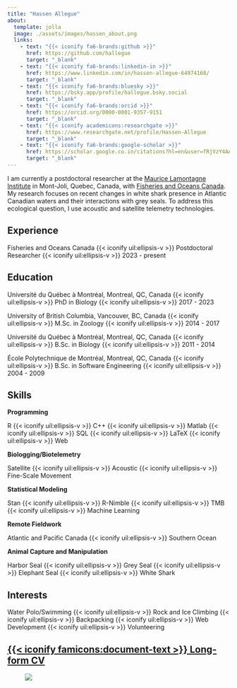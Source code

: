 ```yaml
---
title: "Hassen Allegue"
about:
  template: jolla
  image: ./assets/images/hassen_about.png
  links:
    - text: "{{< iconify fa6-brands:github >}}"
      href: https://github.com/hallegue
      target: "_blank"
    - text: "{{< iconify fa6-brands:linkedin-in >}}"
      href: https://www.linkedin.com/in/hassen-allegue-64974168/
      target: "_blank"
    - text: "{{< iconify fa6-brands:bluesky >}}"
      href: https://bsky.app/profile/hallegue.bsky.social
      target: "_blank"
    - text: "{{< iconify fa6-brands:orcid >}}"
      href: https://orcid.org/0000-0001-9357-9151
      target: "_blank"
    - text: "{{< iconify academicons:researchgate >}}"
      href: https://www.researchgate.net/profile/Hassen-Allegue
      target: "_blank"
    - text: "{{< iconify fa6-brands:google-scholar >}}"
      href: https://scholar.google.co.in/citations?hl=en&user=fRjVzY4AAAAJ
      target: "_blank"
---
```


I am currently a postdoctoral researcher at the [Maurice Lamontagne Institute](https://www.qc.dfo-mpo.gc.ca/en/maurice-lamontagne-institute) in Mont-Joli, Quebec, Canada, with [Fisheries and Oceans Canada](https://www.dfo-mpo.gc.ca/index-eng.html). My research focuses on recent changes in white shark presence in Atlantic Canadian waters and their interactions with grey seals. To address this ecological question, I use acoustic and satellite telemetry technologies.

## Experience

Fisheries and Oceans Canada {{< iconify uil:ellipsis-v >}} Postdoctoral Researcher {{< iconify uil:ellipsis-v >}} 2023 - present

## Education

Université du Québec à Montréal, Montreal, QC, Canada {{< iconify uil:ellipsis-v >}} PhD in Biology {{< iconify uil:ellipsis-v >}} 2017 - 2023

University of British Columbia, Vancouver, BC, Canada {{< iconify uil:ellipsis-v >}} M.Sc. in Zoology {{< iconify uil:ellipsis-v >}} 2014 - 2017

Université du Québec à Montréal, Montreal, QC, Canada {{< iconify uil:ellipsis-v >}} B.Sc. in Biology {{< iconify uil:ellipsis-v >}} 2011 - 2014

École Polytechnique de Montréal, Montreal, QC, Canada {{< iconify uil:ellipsis-v >}} B.Sc. in Software Engineering {{< iconify uil:ellipsis-v >}} 2004 - 2009

## Skills

:::::::: grid
::: g-col-4
**Programming**

R {{< iconify uil:ellipsis-v >}} C++ {{< iconify uil:ellipsis-v >}} Matlab {{< iconify uil:ellipsis-v >}} SQL {{< iconify uil:ellipsis-v >}} LaTeX {{< iconify uil:ellipsis-v >}} Web
:::

::: g-col-4
**Biologging/Biotelemetry**

Satellite {{< iconify uil:ellipsis-v >}} Acoustic {{< iconify uil:ellipsis-v >}} Fine-Scale Movement
:::

::: g-col-4
**Statistical Modeling**

Stan {{< iconify uil:ellipsis-v >}} R-Nimble {{< iconify uil:ellipsis-v >}} TMB {{< iconify uil:ellipsis-v >}} Machine Learning
:::

::: g-col-4
**Remote Fieldwork**

Atlantic and Pacific Canada {{< iconify uil:ellipsis-v >}} Southern Ocean
:::

::: g-col-4
**Animal Capture and Manipulation**

Harbor Seal {{< iconify uil:ellipsis-v >}} Grey Seal {{< iconify uil:ellipsis-v >}} Elephant Seal {{< iconify uil:ellipsis-v >}} White Shark
:::
::::::::

## Interests

Water Polo/Swimming {{< iconify uil:ellipsis-v >}} Rock and Ice Climbing {{< iconify uil:ellipsis-v >}} Backpacking {{< iconify uil:ellipsis-v >}} Web Development {{< iconify uil:ellipsis-v >}} Volunteering

## <a href="./assets/documents/Allegue_H_CV_en_2025.pdf" target="_blank">{{< iconify famicons:document-text >}} Long-form CV</a>


<figure>
<img src="./assets/images/harem_about.png" class="img-fluid round"/>
</figure>

